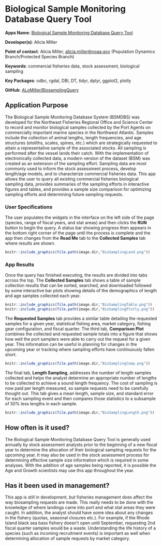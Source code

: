 # Biological Sample Monitoring Database Query Tool

**Apps Name**: [Biological Sample Monitoring Database Query Tool](http://shiny1.nefsc.noaa.gov:3838/amiller/BioSampling2.0/)

**Developer(s)**: Alicia Miller
  
**Point of contact**: Alicia Miller, <alicia.miller@noaa.gov> (Population Dynamics Branch/Protected Species Branch)
  
**Keywords**: commercial fisheries data, stock assessment, biological sampling

**Key Packages**: odbc, rgdal, DBI, DT, tidyr, dplyr, ggplot2, plotly

**GitHub**: [ALoMiller/BiosamplingQuery](https://github.com/ALoMiller/BiosamplingQuery)

## Application Purpose

The Biological Sample Monitoring Database System (BSMDBS) was developed for the Northeast Fisheries Regional Office and Science Center to record and monitor biological samples collected by the Port Agents on commercially important marine species in the Northwest Atlantic. Samples include the collection of animal lengths, length frequencies, and age structures (otoliths, scales, spines, etc.) which are strategically requested to attain a representative sample of the associated stocks. All sampling is performed after the vessel lands their catch. With the implementation of electronically collected data, a modern version of the dataset (BSM) was created as an extension of the sampling effort. 
Sampling data are most commonly used to inform the stock assessment process, develop length/age models, and to characterize commercial fisheries data. This app allows the user to query all existing commercial fisheries biological sampling data, provides summaries of the sampling efforts in interactive figures and tables, and provides a sample size comparison for optimizing sampling efforts and determining future sampling requests.

### User Specifications

The user populates the widgets in the interface on the left side of the page (species, range of fiscal years, and stat areas) and then clicks the **RUN** button to begin the query. A status bar showing progress then appears in the bottom right corner of the page until the process is complete and the app then changes from the **Read Me** tab to the **Collected Samples** tab where results are shown.  

```r
knitr::include_graphics(file.path(image.dir,"BioSamplingLand.png"))
```

### App Results

Once the query has finished executing, the results are divided into tabs across the top. 
The **Collected Samples** tab shows a table of sample collection results that can be sorted, searched, and downloaded followed by some interactive bar plots showing details of the demographics of length and age samples collected each year. 

```r
knitr::include_graphics(file.path(image.dir,"BioSamplingTable.png"))
knitr::include_graphics(file.path(image.dir,"BioSamplingPlotly.png"))
```

The **Requested Samples** tab provides a similar table detailing the requested samples for a given year, statistical fishing area, market category, fishing gear configuration, and fiscal quarter. The third tab, **Comparison Plot** combines the collected and requested sample totals into a figure that shows how well the port samplers were able to carry out the request for a given year. This information can be useful in planning for changes in the upcoming year or tracking where sampling efforts have continuously fallen short. 

```r
knitr::include_graphics(file.path(image.dir,"BioSamplingComp.png"))
```

The final tab, **Length Sampling**, addresses the number of length samples collected and helps the analyst determine an appropriate number of lengths to be collected to achieve a sound length frequency. The cost of sampling is now paid per length measured, so sample requests need to be carefully thought out. This tab gives a mean length, sample size, and standard error for each sampling event and then compares those statistics to a subsample of 50% less lengths in each sample.

```r
knitr::include_graphics(file.path(image.dir,"BioSamplingLength.png"))
```

## How often is it used? 

The Biological Sample Monitoring Database Query Tool is generally used annually by stock assessment analysts prior to the beginning of a new fiscal year to determine the allocation of their biological sampling requests for the upcoming year. It may also be used in the stock assessment process for determining effective sample size information which is required in some analyses. With the addition of age samples being reported, it is possible the Age and Growth scientists may use this app throughout the year. 

## Has it been used in management?

This app is still in development, but fisheries management does affect the way biosampling requests are made. This really needs to be done with the knowledge of where landings came into port and what stat areas they were caught. In addition, the analyst should have some idea about any changes in the fishery (quotas, seasonal closures etc.). For example, if the Rhode Island black sea bass fishery doesn't open until September, requesting 2nd fiscal quarter samples would be a waste. Understanding the life history of a species (such as incoming recruitment events) is important as well when determining allocation of sample requests by market category.
